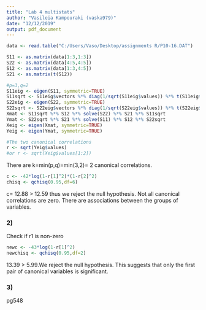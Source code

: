 ---
title: "Lab 4 multistats"
author: "Vasileia Kampouraki (vaska979)"
date: "12/12/2019"
output: pdf_document
---

```{r}
data <- read.table("C:/Users/Vaso/Desktop/assignments R/P10-16.DAT")
```

```{r}
S11 <- as.matrix(data[1:3,1:3])
S22 <- as.matrix(data[4:5,4:5])
S12 <- as.matrix(data[1:3,4:5])
S21 <- as.matrix(t(S12))

#p=3,q=2 
S11eig <- eigen(S11, symmetric=TRUE)
S11sqrt <- S11eig$vectors %*% diag(1/sqrt(S11eig$values)) %*% t(S11eig$vectors)
S22eig <- eigen(S22, symmetric=TRUE)
S22sqrt <- S22eig$vectors %*% diag(1/sqrt(S22eig$values)) %*% t(S22eig$vectors)
Xmat <- S11sqrt %*% S12 %*% solve(S22) %*% S21 %*% S11sqrt
Ymat <- S22sqrt %*% S21 %*% solve(S11) %*% S12 %*% S22sqrt
Xeig <- eigen(Xmat, symmetric=TRUE) 
Yeig <- eigen(Ymat, symmetric=TRUE) 

#The two canonical correlations
r <- sqrt(Yeig$values)
#or r <- sqrt(Xeig$values[1:2])

```

There are k=min(p,q)=min(3,2)= 2 canonical correlations.

```{r}
c <- -42*log(1-r[1]^2)*(1-r[2]^2)
chisq <- qchisq(0.95,df=6)
```

c= 12.88 > 12.59 thus we reject the null hypothesis. Not all canonical correlations are zero. There are associations between the groups of variables.

### 2)

Check if r1 is non-zero
```{r}
newc <- -43*log(1-r[1]^2)
newchisq <- qchisq(0.95,df=2)
```

13.39 > 5.99.We reject the null hypothesis. This suggests that only the first pair of canonical variables is significant.


### 3)
pg548